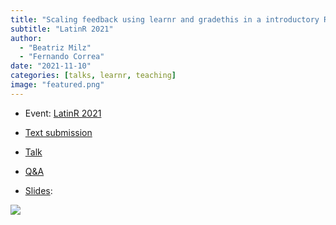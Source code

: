 ```yaml
---
title: "Scaling feedback using learnr and gradethis in a introductory R course"
subtitle: "LatinR 2021"
author: 
  - "Beatriz Milz"
  - "Fernando Correa"
date: "2021-11-10"
categories: [talks, learnr, teaching]
image: "featured.png"
---
```


-   Event: [LatinR 2021](https://latin-r.com/)

-   [Text submission](https://github.com/curso-r/LatinR2021/blob/main/submission/submission.pdf)

-   [Talk](https://youtu.be/7v7XPtizdzU)

-   [Q&A](https://youtu.be/4TCNocxRtwo?t=2708)

-   [Slides](https://curso-r.github.io/LatinR2021/):

[![](featured.png){fig-align="center"}](https://curso-r.github.io/LatinR2021/)
